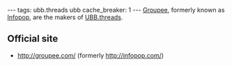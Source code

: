 ---
tags: ubb.threads ubb
cache_breaker: 1
---
[[Groupee]], formerly known as [[Infopop]], are the makers of [[UBB.threads]].

== Official site ==

* http://groupee.com/ (formerly http://infopop.com/)
